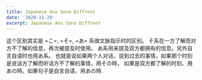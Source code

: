 ```yaml
---
title: Japanese Ano Sono Diffrent
date: '2020-11-29'
excerpt: Japanese Ano Sono Diffrent
---
```


这个区别其实是 =こ=, =そ=, =あ= 系做文脉指示时的区别。
そ系在一方了解而对方不了解的信息，再次被提及时使用。
あ系用来提及双方都拥有的信息。另外自言自语时也用あ系。
也就是说如果两个人对话，说到过去的事情，如果那个时刻是说话方了解而听话方不了解的事情，用その時，
如果是双方都了解的时刻、用あの時。如果句子是自言自语，用あの時.
